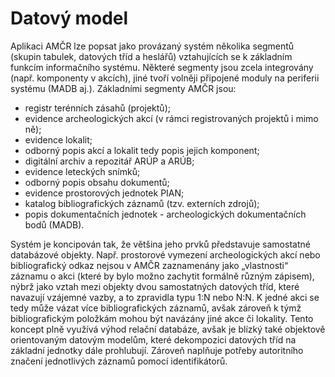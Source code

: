 # Datový model

Aplikaci AMČR lze popsat jako provázaný systém několika segmentů (skupin tabulek, datových tříd a heslářů) vztahujících se k základním funkcím informačního systému. Některé segmenty jsou zcela integrovány (např. komponenty v akcích), jiné tvoří volněji připojené moduly na periferii systému (MADB aj.). Základními segmenty AMČR jsou:

- registr terénních zásahů (projektů);
- evidence archeologických akcí (v rámci registrovaných projektů i mimo ně);
- evidence lokalit;
- odborný popis akcí a lokalit tedy popis jejich komponent;
- digitální archiv a repozitář ARÚP a ARÚB;
- evidence leteckých snímků;
- odborný popis obsahu dokumentů;
- evidence prostorových jednotek PIAN;
- katalog bibliografických záznamů (tzv. externích zdrojů);
- popis dokumentačních jednotek - archeologických dokumentačních bodů (MADB).


Systém je koncipován tak, že většina jeho prvků představuje samostatné databázové objekty.
Např. prostorové vymezení archeologických akcí nebo bibliografický odkaz nejsou v AMČR zaznamenány jako „vlastnosti“ záznamu o akci (které by bylo možno zachytit formálně různým zápisem), nýbrž jako vztah mezi objekty dvou samostatných datových tříd, které navazují vzájemné vazby, a to zpravidla typu 1:N nebo N:N. K jedné akci se tedy může vázat více bibliografických záznamů, avšak zároveň k týmž bibliografickým položkám mohou být navázány jiné akce či lokality. Tento koncept plně využívá výhod relační databáze, avšak je blízký také objektově orientovaným datovým modelům, které dekompozici datových tříd na základní jednotky dále prohlubují. Zároveň naplňuje potřeby autoritního značení jednotlivých záznamů pomocí identifikátorů.
